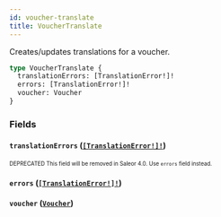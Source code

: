 ```yaml
---
id: voucher-translate
title: VoucherTranslate
---
```


Creates/updates translations for a voucher.

```graphql
type VoucherTranslate {
  translationErrors: [TranslationError!]!
  errors: [TranslationError!]!
  voucher: Voucher
}
```

### Fields

#### `translationErrors` ([`[TranslationError!]!`](/developer/api-reference/objects/translation-error.mdx))

<sub><sup><span className="deprecatedTag">DEPRECATED</span> This field will be removed in Saleor 4.0. Use `errors` field instead.</sup></sub>

#### `errors` ([`[TranslationError!]!`](/developer/api-reference/objects/translation-error.mdx))

#### `voucher` ([`Voucher`](/developer/api-reference/objects/voucher.mdx))
